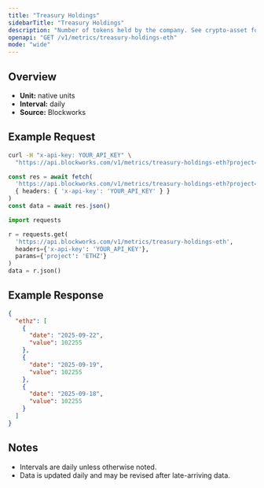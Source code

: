 ```yaml
---
title: "Treasury Holdings"
sidebarTitle: "Treasury Holdings"
description: "Number of tokens held by the company. See crypto-asset for asset indicator"
openapi: "GET /v1/metrics/treasury-holdings-eth"
mode: "wide"
---
```


## Overview

- **Unit:** native units
- **Interval:** daily
- **Source:** Blockworks

## Example Request

<CodeGroup>

```bash cURL
curl -H "x-api-key: YOUR_API_KEY" \
  "https://api.blockworks.com/v1/metrics/treasury-holdings-eth?project=ETHZ"
```

```typescript TypeScript
const res = await fetch(
  'https://api.blockworks.com/v1/metrics/treasury-holdings-eth?project=ETHZ',
  { headers: { 'x-api-key': 'YOUR_API_KEY' } }
)
const data = await res.json()
```

```python Python
import requests

r = requests.get(
  'https://api.blockworks.com/v1/metrics/treasury-holdings-eth',
  headers={'x-api-key': 'YOUR_API_KEY'},
  params={'project': 'ETHZ'}
)
data = r.json()
```

</CodeGroup>

## Example Response

```json
{
  "ethz": [
    {
      "date": "2025-09-22",
      "value": 102255
    },
    {
      "date": "2025-09-19",
      "value": 102255
    },
    {
      "date": "2025-09-18",
      "value": 102255
    }
  ]
}
```

## Notes
- Intervals are daily unless otherwise noted.
- Data is updated daily and may be revised after late-arriving data.